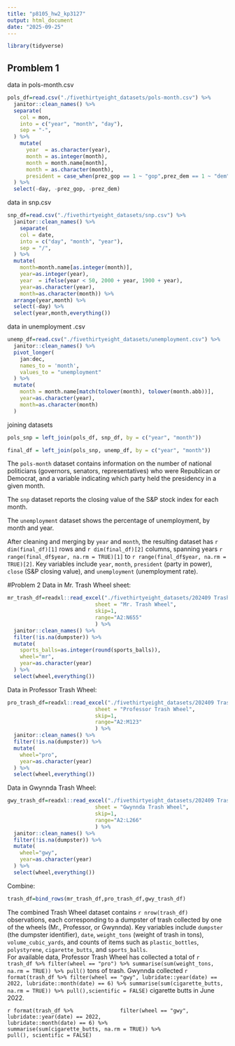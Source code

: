 ```yaml
---
title: "p8105_hw2_kp3127"
output: html_document
date: "2025-09-25"
---
```


```r
library(tidyverse)
```

## Promblem 1
data in pols-month.csv
```r
pols_df=read.csv("./fivethirtyeight_datasets/pols-month.csv") %>% 
  janitor::clean_names() %>% 
  separate(
    col = mon, 
    into = c("year", "month", "day"), 
    sep = "-", 
  ) %>% 
    mutate(
      year  = as.character(year),
      month = as.integer(month),       
      month = month.name[month],       
      month = as.character(month),
      president = case_when(prez_gop == 1 ~ "gop",prez_dem == 1 ~ "dem")
  ) %>% 
  select(-day, -prez_gop, -prez_dem)
```

data in snp.csv
```r
snp_df=read.csv("./fivethirtyeight_datasets/snp.csv") %>% 
  janitor::clean_names() %>% 
    separate(
    col = date, 
    into = c("day", "month", "year"), 
    sep = "/", 
  ) %>% 
  mutate(
    month=month.name[as.integer(month)],
    year=as.integer(year),
    year  = ifelse(year < 50, 2000 + year, 1900 + year),
    year=as.character(year),
    month=as.character(month)) %>% 
  arrange(year,month) %>% 
  select(-day) %>% 
  select(year,month,everything())
```
data in unemployment .csv
```r
unemp_df=read.csv("./fivethirtyeight_datasets/unemployment.csv") %>% 
  janitor::clean_names() %>% 
  pivot_longer(
    jan:dec,
    names_to = 'month',
    values_to = "unemployment"
  ) %>% 
  mutate(
    month = month.name[match(tolower(month), tolower(month.abb))],
    year=as.character(year),
    month=as.character(month)
  )
```
joining datasets
```r

pols_snp = left_join(pols_df, snp_df, by = c("year", "month"))

final_df = left_join(pols_snp, unemp_df, by = c("year", "month"))
```

The `pols-month` dataset contains information on the number of national politicians (governors, senators, representatives) who were Republican or Democrat, and a variable indicating which party held the presidency in a given month.  

The `snp` dataset reports the closing value of the S&P stock index for each month.  

The `unemployment` dataset shows the percentage of unemployment, by month and year.  

After cleaning and merging by `year` and `month`, the resulting dataset has `r dim(final_df)[1]` rows and `r dim(final_df)[2]` columns, spanning years `r range(final_df$year, na.rm = TRUE)[1]` to `r range(final_df$year, na.rm = TRUE)[2]`. Key variables include `year`, `month`, `president` (party in power), `close` (S&P closing value), and `unemployment` (unemployment rate).  

#Problem 2
Data in Mr. Trash Wheel sheet:
```r
mr_trash_df=readxl::read_excel("./fivethirtyeight_datasets/202409 Trash Wheel Collection Data.xlsx",
                            sheet = "Mr. Trash Wheel",
                            skip=1,
                            range="A2:N655"
                            ) %>% 
  janitor::clean_names() %>% 
  filter(!is.na(dumpster)) %>% 
  mutate(
    sports_balls=as.integer(round(sports_balls)),
    wheel="mr",
    year=as.character(year)
  ) %>% 
  select(wheel,everything())
```
Data in Professor Trash Wheel:
```r
pro_trash_df=readxl::read_excel("./fivethirtyeight_datasets/202409 Trash Wheel Collection Data.xlsx",
                            sheet = "Professor Trash Wheel",
                            skip=1,
                            range="A2:M123"
                            ) %>% 
  janitor::clean_names() %>% 
  filter(!is.na(dumpster)) %>% 
  mutate(
    wheel="pro",
    year=as.character(year)
  ) %>% 
  select(wheel,everything())
```

Data in Gwynnda Trash Wheel:
```r
gwy_trash_df=readxl::read_excel("./fivethirtyeight_datasets/202409 Trash Wheel Collection Data.xlsx",
                            sheet = "Gwynnda Trash Wheel",
                            skip=1,
                            range="A2:L266"
                            ) %>% 
  janitor::clean_names() %>% 
  filter(!is.na(dumpster)) %>% 
  mutate(
    wheel="gwy",
    year=as.character(year)
  ) %>% 
  select(wheel,everything())
```

Combine:
```r
trash_df=bind_rows(mr_trash_df,pro_trash_df,gwy_trash_df)
```
The combined Trash Wheel dataset contains `r nrow(trash_df)` observations, each corresponding to a dumpster of trash collected by one of the wheels (Mr., Professor, or Gwynnda). Key variables include `dumpster` (the dumpster identifier), `date`, `weight_tons` (weight of trash in tons), `volume_cubic_yards`, and counts of items such as `plastic_bottles`, `polystyrene`, `cigarette_butts`, and `sports_balls`.  
For available data, Professor Trash Wheel has collected a total of `r trash_df %>% filter(wheel == "pro") %>% summarise(sum(weight_tons, na.rm = TRUE)) %>% pull()` tons of trash. Gwynnda collected `r format(trash_df %>% filter(wheel == "gwy", lubridate::year(date) == 2022, lubridate::month(date) == 6) %>% summarise(sum(cigarette_butts, na.rm = TRUE)) %>% pull(),scientific = FALSE)` cigarette butts in June 2022.

`r format(trash_df %>% 
             filter(wheel == "gwy", 
                    lubridate::year(date) == 2022, 
                    lubridate::month(date) == 6) %>% 
             summarise(sum(cigarette_butts, na.rm = TRUE)) %>% 
             pull(), scientific = FALSE)`

